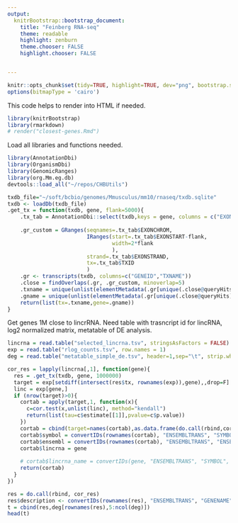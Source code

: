 ```yaml
---
output:
  knitrBootstrap::bootstrap_document:
    title: "Feinberg RNA-seq"
    theme: readable
    highlight: zenburn
    theme.chooser: FALSE
    highlight.chooser: FALSE


---
```



```r
knitr::opts_chunk$set(tidy=TRUE, highlight=TRUE, dev="png", bootstrap.show.code=FALSE, bootstrap.show.output=TRUE, bootstrap.thumbnail.size="col-md-10", cache=FALSE, highlight=TRUE, autodep=TRUE, warning=FALSE, error=FALSE, message=FALSE, prompt=TRUE, comment='', fig.cap='', tidy.opts=list(keep.blank.line=FALSE, width.cutoff=200), fig.width = 8, fig.height = 8)
options(bitmapType = 'cairo')
```

This code helps to render into HTML if needed.

```r
library(knitrBootstrap)
library(rmarkdown)
# render("closest-genes.Rmd")
```


Load all libraries and functions needed.

```r
library(AnnotationDbi)
library(OrganismDbi)
library(GenomicRanges)
library(org.Mm.eg.db)
devtools::load_all("~/repos/CHBUtils")

txdb_file="~/soft/bcbio/genomes/Mmusculus/mm10/rnaseq/txdb.sqlite"
txdb <- loadDb(txdb_file)
.get_tx = function(txdb, gene, flank=5000){
    .tx_tab = AnnotationDbi::select(txdb,keys = gene, columns = c("EXONCHROM", "EXONSTART", "EXONEND", "EXONSTRAND", "TXNAME"),keytype = c("TXNAME"))
  
    .gr_custom = GRanges(seqnames=.tx_tab$EXONCHROM,
                         IRanges(start=.tx_tab$EXONSTART-flank, 
                                 width=2*flank
                                 ),
                         strand=.tx_tab$EXONSTRAND,
                         tx=.tx_tab$TXID
                         )
    .gr <- transcripts(txdb, columns=c("GENEID","TXNAME"))
    .close = findOverlaps(.gr, .gr_custom, minoverlap=5)
    .txname = unique(unlist(elementMetadata(.gr[unique(.close@queryHits),"TXNAME"])$TXNAME))
    .gname = unique(unlist(elementMetadata(.gr[unique(.close@queryHits),"GENEID"])$GENEID))
    return(list(tx=.txname,gene=.gname))
}

```

Get genes 1M close to lincrRNA. Need table with trasncript id for lincRNA, log2 normalized matrix,
 metatable of DE analysis.
```r
lincrna = read.table("selected_lincrna.tsv", stringsAsFactors = FALSE)
exp = read.table("rlog_counts.tsv", row.names = 1)
deg = read.table("metatable_simple_de.tsv", header=1,sep="\t", strip.white = T, row.names = 1)

cor_res = lapply(lincrna[,1], function(gene){
  res = .get_tx(txdb, gene, 1000000)
  target = exp[setdiff(intersect(res$tx, rownames(exp)),gene),,drop=F]
  linc = exp[gene,]
  if (nrow(target)>0){
    cortab = apply(target,1, function(x){
      c=cor.test(x,unlist(linc), method="kendall")
      return(list(tau=c$estimate[[1]],pvalue=c$p.value))
    })
    cortab = cbind(target=names(cortab),as.data.frame(do.call(rbind,cortab)))
    cortab$symbol = convertIDs(rownames(cortab), "ENSEMBLTRANS", "SYMBOL", org.Mm.eg.db, "useFirst")
    cortab$ensembl = convertIDs(rownames(cortab), "ENSEMBLTRANS", "ENSEMBL", org.Mm.eg.db, "useFirst")
    cortab$lincrna = gene
    
    # cortab$lincrna_name = convertIDs(gene, "ENSEMBLTRANS", "SYMBOL", org.Mm.eg.db, "useFirst")
    return(cortab)
  }
})

res = do.call(rbind, cor_res)
res$description <- convertIDs(rownames(res), "ENSEMBLTRANS", "GENENAME", org.Mm.eg.db, "useFirst")
t = cbind(res,deg[rownames(res),5:ncol(deg)])
head(t)
```

